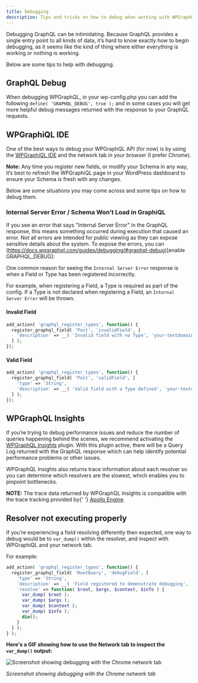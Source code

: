 ```yaml
---
title: Debugging
description: Tips and tricks on how to debug when working with WPGraphQL
---
```



Debugging GraphQL can be intimidating. Because GraphQL provides a single entry point to all kinds
of data, it’s hard to know exactly how to begin debugging, as it seems like the kind of thing where
either everything is working or nothing is working.

Below are some tips to help with debugging.

## GraphQL Debug

When debugging WPGraphQL, in your wp-config.php you can add the following
`define( 'GRAPHQL_DEBUG', true );` and in some cases you will get more helpful debug messages
returned with the response to your GraphQL requests.

## WPGraphiQL IDE

One of the best ways to debug your WPGraphQL API (for now) is by using the [WPGraphiQL IDE](https://wpgraphql.wpengine.com/docs/extensions/wpgraphiql/)
and the network tab in your browser (I prefer Chrome).

<Note>
  <strong>Note:</strong> Any time you register new fields, or modify your Schema
  in any way, it’s best to refresh the WPGraphiQL page in your WordPress
  dashboard to ensure your Schema is fresh with any changes.
</Note>

Below are some situations you may come across and some tips on how to debug them.

### Internal Server Error / Schema Won’t Load in GraphiQL

If you see an error that says "Internal Server Error" in the GraphQL response, this means something
occurred during execution that caused an error. Not all errors are intended for public viewing as they
can expose sensitive details about the system. To expose the errors, you can (https://docs.wpgraphql.com/guides/debugging/#graphql-debug)[enable GRAPHQL_DEBUG]:

One common reason for seeing the `Internal Server Error` response is when a Field or Type has been
registered incorrectly.

For example, when registering a Field, a Type is required as part of the config. If a Type is not
declared when registering a Field, an `Internal Server Error` will be thrown.

#### Invalid Field

```php
add_action( 'graphql_register_types', function() {
  register_graphql_field( 'Post', 'invalidField', [
    'description' => __( 'Invalid field with no Type', 'your-textdomain' ),
  ] );
});
```

#### Valid Field

```php
add_action( 'graphql_register_types', function() {
  register_graphql_field( 'Post', 'validField', [
    'type' => 'String',
    'description' => __( 'Valid field with a Type defined', 'your-textdomain' ),
  ] );
});
```

## WPGraphQL Insights

If you’re trying to debug performance issues and reduce the number of queries happening behind the
scenes, we recommend activating the [WPGraphQL Insights](https://github.com/wp-graphql/wp-graphql-insights)
plugin. With this plugin active, there will be a Query Log returned with the GraphQL response which
can help identify potential performance problems or other issues.

WPGraphQL Insights also returns trace information about each resolver so you can determine which
resolvers are the slowest, which enables you to pinpoint bottlenecks.

<Note>
  <strong>NOTE:</strong> The trace data returned by WPGraphQL Insights is
  compatible with the trace tracking provided by{' '}
  <a href="https://www.apollographql.com/engine/">Apollo Engine</a>.
</Note>

## Resolver not executing properly

If you’re experiencing a field resolving differently then expected, one way to debug would be to
`var_dump()` within the resolver, and inspect with WPGraphiQL and your network tab.

For example:

```php
add_action( 'graphql_register_types', function() {
  register_graphql_field( 'RootQuery', 'debugField', [
    'type' => 'String',
    'description' => __( 'Field registered to demonstrate debugging', 'wp-graphql' ),
    'resolve' => function( $root, $args, $context, $info ) {
      var_dump( $root );
      var_dump( $args );
      var_dump( $context );
      var_dump( $info );
      die();
    }
  ] );
} );
```

**Here's a GIF showing how to use the Network tab to inspect the `var_dump()` output:**

![Screenshot showing debugging with the Chrome network tab](https://github.com/wp-graphql/wp-graphql/blob/master/docs/source/images/wpgraphql-debug-with-network-tab.gif)

_Screenshot showing debugging with the Chrome network tab_
